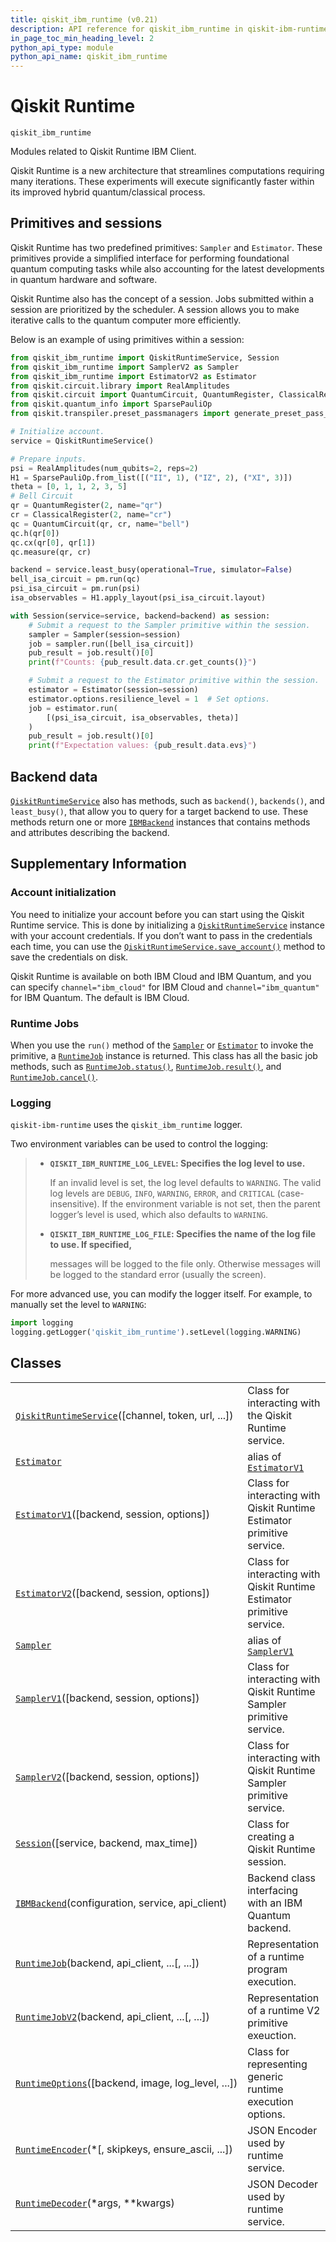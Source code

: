 ```yaml
---
title: qiskit_ibm_runtime (v0.21)
description: API reference for qiskit_ibm_runtime in qiskit-ibm-runtime v0.21
in_page_toc_min_heading_level: 2
python_api_type: module
python_api_name: qiskit_ibm_runtime
---
```


<span id="qiskit-runtime-qiskit-ibm-runtime" />

<span id="module-qiskit_ibm_runtime" />

# Qiskit Runtime

`qiskit_ibm_runtime`

Modules related to Qiskit Runtime IBM Client.

Qiskit Runtime is a new architecture that streamlines computations requiring many iterations. These experiments will execute significantly faster within its improved hybrid quantum/classical process.

## Primitives and sessions

Qiskit Runtime has two predefined primitives: `Sampler` and `Estimator`. These primitives provide a simplified interface for performing foundational quantum computing tasks while also accounting for the latest developments in quantum hardware and software.

Qiskit Runtime also has the concept of a session. Jobs submitted within a session are prioritized by the scheduler. A session allows you to make iterative calls to the quantum computer more efficiently.

Below is an example of using primitives within a session:

```python
from qiskit_ibm_runtime import QiskitRuntimeService, Session
from qiskit_ibm_runtime import SamplerV2 as Sampler
from qiskit_ibm_runtime import EstimatorV2 as Estimator
from qiskit.circuit.library import RealAmplitudes
from qiskit.circuit import QuantumCircuit, QuantumRegister, ClassicalRegister
from qiskit.quantum_info import SparsePauliOp
from qiskit.transpiler.preset_passmanagers import generate_preset_pass_manager

# Initialize account.
service = QiskitRuntimeService()

# Prepare inputs.
psi = RealAmplitudes(num_qubits=2, reps=2)
H1 = SparsePauliOp.from_list([("II", 1), ("IZ", 2), ("XI", 3)])
theta = [0, 1, 1, 2, 3, 5]
# Bell Circuit
qr = QuantumRegister(2, name="qr")
cr = ClassicalRegister(2, name="cr")
qc = QuantumCircuit(qr, cr, name="bell")
qc.h(qr[0])
qc.cx(qr[0], qr[1])
qc.measure(qr, cr)

backend = service.least_busy(operational=True, simulator=False)
bell_isa_circuit = pm.run(qc)
psi_isa_circuit = pm.run(psi)
isa_observables = H1.apply_layout(psi_isa_circuit.layout)

with Session(service=service, backend=backend) as session:
    # Submit a request to the Sampler primitive within the session.
    sampler = Sampler(session=session)
    job = sampler.run([bell_isa_circuit])
    pub_result = job.result()[0]
    print(f"Counts: {pub_result.data.cr.get_counts()}")

    # Submit a request to the Estimator primitive within the session.
    estimator = Estimator(session=session)
    estimator.options.resilience_level = 1  # Set options.
    job = estimator.run(
        [(psi_isa_circuit, isa_observables, theta)]
    )
    pub_result = job.result()[0]
    print(f"Expectation values: {pub_result.data.evs}")
```

## Backend data

[`QiskitRuntimeService`](qiskit-runtime-service "qiskit_ibm_runtime.QiskitRuntimeService") also has methods, such as `backend()`, `backends()`, and `least_busy()`, that allow you to query for a target backend to use. These methods return one or more [`IBMBackend`](ibm-backend "qiskit_ibm_runtime.IBMBackend") instances that contains methods and attributes describing the backend.

## Supplementary Information

### Account initialization

You need to initialize your account before you can start using the Qiskit Runtime service. This is done by initializing a [`QiskitRuntimeService`](qiskit-runtime-service "qiskit_ibm_runtime.QiskitRuntimeService") instance with your account credentials. If you don’t want to pass in the credentials each time, you can use the [`QiskitRuntimeService.save_account()`](qiskit-runtime-service#save_account "qiskit_ibm_runtime.QiskitRuntimeService.save_account") method to save the credentials on disk.

Qiskit Runtime is available on both IBM Cloud and IBM Quantum, and you can specify `channel="ibm_cloud"` for IBM Cloud and `channel="ibm_quantum"` for IBM Quantum. The default is IBM Cloud.

### Runtime Jobs

When you use the `run()` method of the [`Sampler`](sampler "qiskit_ibm_runtime.Sampler") or [`Estimator`](estimator "qiskit_ibm_runtime.Estimator") to invoke the primitive, a [`RuntimeJob`](runtime-job "qiskit_ibm_runtime.RuntimeJob") instance is returned. This class has all the basic job methods, such as [`RuntimeJob.status()`](runtime-job#status "qiskit_ibm_runtime.RuntimeJob.status"), [`RuntimeJob.result()`](runtime-job#result "qiskit_ibm_runtime.RuntimeJob.result"), and [`RuntimeJob.cancel()`](runtime-job#cancel "qiskit_ibm_runtime.RuntimeJob.cancel").

### Logging

`qiskit-ibm-runtime` uses the `qiskit_ibm_runtime` logger.

Two environment variables can be used to control the logging:

> *   **`QISKIT_IBM_RUNTIME_LOG_LEVEL`: Specifies the log level to use.**
>
>     If an invalid level is set, the log level defaults to `WARNING`. The valid log levels are `DEBUG`, `INFO`, `WARNING`, `ERROR`, and `CRITICAL` (case-insensitive). If the environment variable is not set, then the parent logger’s level is used, which also defaults to `WARNING`.
>
> *   **`QISKIT_IBM_RUNTIME_LOG_FILE`: Specifies the name of the log file to use. If specified,**
>
>     messages will be logged to the file only. Otherwise messages will be logged to the standard error (usually the screen).

For more advanced use, you can modify the logger itself. For example, to manually set the level to `WARNING`:

```python
import logging
logging.getLogger('qiskit_ibm_runtime').setLevel(logging.WARNING)
```

## Classes

|                                                                                                                         |                                                                                    |
| ----------------------------------------------------------------------------------------------------------------------- | ---------------------------------------------------------------------------------- |
| [`QiskitRuntimeService`](qiskit-runtime-service "qiskit_ibm_runtime.QiskitRuntimeService")(\[channel, token, url, ...]) | Class for interacting with the Qiskit Runtime service.                             |
| [`Estimator`](estimator "qiskit_ibm_runtime.Estimator")                                                                 | alias of [`EstimatorV1`](estimator-v-1 "qiskit_ibm_runtime.estimator.EstimatorV1") |
| [`EstimatorV1`](estimator-v-1 "qiskit_ibm_runtime.EstimatorV1")(\[backend, session, options])                           | Class for interacting with Qiskit Runtime Estimator primitive service.             |
| [`EstimatorV2`](estimator-v-2 "qiskit_ibm_runtime.EstimatorV2")(\[backend, session, options])                           | Class for interacting with Qiskit Runtime Estimator primitive service.             |
| [`Sampler`](sampler "qiskit_ibm_runtime.Sampler")                                                                       | alias of [`SamplerV1`](sampler-v-1 "qiskit_ibm_runtime.sampler.SamplerV1")         |
| [`SamplerV1`](sampler-v-1 "qiskit_ibm_runtime.SamplerV1")(\[backend, session, options])                                 | Class for interacting with Qiskit Runtime Sampler primitive service.               |
| [`SamplerV2`](sampler-v-2 "qiskit_ibm_runtime.SamplerV2")(\[backend, session, options])                                 | Class for interacting with Qiskit Runtime Sampler primitive service.               |
| [`Session`](session "qiskit_ibm_runtime.Session")(\[service, backend, max\_time])                                       | Class for creating a Qiskit Runtime session.                                       |
| [`IBMBackend`](ibm-backend "qiskit_ibm_runtime.IBMBackend")(configuration, service, api\_client)                        | Backend class interfacing with an IBM Quantum backend.                             |
| [`RuntimeJob`](runtime-job "qiskit_ibm_runtime.RuntimeJob")(backend, api\_client, ...\[, ...])                          | Representation of a runtime program execution.                                     |
| [`RuntimeJobV2`](runtime-job-v-2 "qiskit_ibm_runtime.RuntimeJobV2")(backend, api\_client, ...\[, ...])                  | Representation of a runtime V2 primitive exeuction.                                |
| [`RuntimeOptions`](runtime-options "qiskit_ibm_runtime.RuntimeOptions")(\[backend, image, log\_level, ...])             | Class for representing generic runtime execution options.                          |
| [`RuntimeEncoder`](runtime-encoder "qiskit_ibm_runtime.RuntimeEncoder")(\*\[, skipkeys, ensure\_ascii, ...])            | JSON Encoder used by runtime service.                                              |
| [`RuntimeDecoder`](runtime-decoder "qiskit_ibm_runtime.RuntimeDecoder")(\*args, \*\*kwargs)                             | JSON Decoder used by runtime service.                                              |

